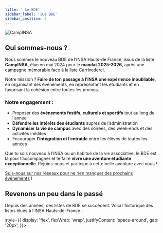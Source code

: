 ```yaml
---
title: ' Le BDE'
sidebar_label: '🔔Le BDE'
sidebar_position: 2
---
```



![CampINSA](/img/bde/campinsa-bureau.png)

## Qui sommes-nous ?


Nous sommes le nouveau BDE de l’INSA Hauts-de France, issus de la liste **CampINSA**, élue en mai 2024 pour le **mandat 2025-2026**, après une campagne mémorable face à la liste Carrivederci. 

Notre mission ? **Faire de ton passage à l’INSA une expérience inoubliable**, en organisant des événements, en représentant les étudiants et en favorisant la cohésion entre toutes les promos.

### Notre engagement :

- Proposer des **événements festifs, culturels et sportifs** tout au long de l’année
- **Défendre les intérêts des étudiants** auprès de l’administration
- **Dynamiser la vie de campus** avec des soirées, des week-ends et des activités inédites
- Encourager **l’intégration et l’entraide** entre les élèves de toutes les années

Que tu sois nouveau à l’INSA ou un habitué de la vie associative, le BDE est là pour t’accompagner et te faire **vivre une aventure étudiante exceptionnelle**. Rejoins-nous et participe à cette belle aventure avec nous !

[Suis-nous sur nos réseaux pour ne rien manquer des prochains événements](https://linktr.ee/bdeinsahdf) !


## Revenons un peu dans le passé

Depuis des années, des listes de BDE se succèdent. Voici l'historique des listes élues à l'INSA Hauts-de-France :

<div

  style={{
    display: 'flex',
    flexWrap: 'wrap',
    justifyContent: 'space-around',
    gap: '20px',
  }}>


<BDEListPreview
  nom="CampINSA"
  logo_rel_url="/img/bde/listes/campinsa.svg"
  annee="Actuel"
  instagram_url="https://www.instagram.com/camp_insa/"
  lien_film = "https://www.youtube.com/watch?v=8T5MP2g-10s"
  lien_musique = "https://www.youtube.com/watch?v=IIwQZhvmVgI"
  />

<BDEListPreview
  nom="Caristérix"
  logo_rel_url="/img/bde/listes/caristerix.png"
  annee="2024-2025"
  instagram_url="https://www.instagram.com/caristerix/"
  lien_film = "https://www.youtube.com/watch?v=FJZpSiFd_TU"
  lien_musique = "https://www.youtube.com/watch?v=7EmgnyhfPS0"
  />

<BDEListPreview
  nom="INS'Avengers"
  logo_rel_url="/img/bde/listes/insavengers.png"
  annee="2023-2024"
  instagram_url="https://www.instagram.com/insavengers_liste/"
  lien_film = "https://www.youtube.com/watch?v=XYFgU-wVLu4"
  />

<BDEListPreview
  nom="The Great Cari"
  logo_rel_url="/img/bde/listes/thegreatcari.png"
  annee="2022-2023"
  instagram_url="https://www.instagram.com/the_great_cari/"
  lien_film = "https://www.youtube.com/watch?v=t0gRmeJRF4U"
  />

<BDEListPreview
  nom="Carin'vegas"
  logo_rel_url="/img/bde/listes/carinvegas.png"
  annee="2021-2022"
  instagram_url="https://www.instagram.com/carinsavegas/"
  lien_film = "https://www.youtube.com/watch?v=6NV3WU_LhB0"
  />

<BDEListPreview
  nom ="Cariblinders"
  logo_rel_url="/img/bde/listes/cariblinders.png"
  annee="2020-2021"
  instagram_url="https://www.instagram.com/cariblinders/"
  lien_film = "https://www.youtube.com/watch?v=iZl5HGwkL78"
  />


</div>